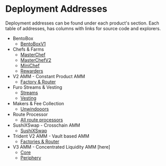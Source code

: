 
# Deployment Addresses

Deployment addresses can be found under each product's section. Each table of addresses, has columns with links for source code and explorers.

- BentoBox
  - [BentoBoxV1](/docs/Products/BentoBox/Deployment%20Addresses)
- Chefs & Farms
  - [MasterChef](/docs/Products/Chefs%20&%20Farms/MasterChef/Deployment%20Addresses)
  - [MasterChefV2](/docs/Products/Chefs%20&%20Farms/MasterChefV2/Deployment%20Addresses)
  - [MiniChef](/docs/Products/Chefs%20&%20Farms/MiniChef/Deployment%20Addresses)
  - [Rewarders](/docs/Products/Chefs%20&%20Farms/Rewarders/Deployment%20Addresses)
- V2 AMM - Constant Product AMM
  - [Factory & Router](/docs/Products/Classic%20AMM/Deployment%20Addresses)
- Furo Streams & Vesting
  - [Streams](/docs/Products/Furo%20Streams%20&%20Vesting/Streams/Deployment%20Addresses)
  - [Vesting](/docs/Products/Furo%20Streams%20&%20Vesting/Vesting/Deployment%20Addresses)
- Makers & Fee Collection
  - [Unwindooors](/docs/Products/Makers%20&%20Fee%20Collection/Deployment%20Addresses)
- Route Processor
  - [All route processors](/docs/Products/Route%20Processor/Deployment%20Addresses)
- SushiXSwap - Crosschain AMM
  - [SushiXSwap](/docs/Products/SushiXSwap%20-%20Crosschain%20AMM/Deployment%20Addresses)
- Trident V2 AMM - Vault based AMM
  - [Factories & Router ](/docs/Products/Trident%20AMM/Deployment%20Addresses)
- V3 AMM - Concentrated Liquidity AMM [here]
  - [Core](/docs/Products/V3%20AMM/Core/Deployment%20Addresses)
  - [Periphery](/docs/Products/V3%20AMM/Core/Deployment%20Addresses)

